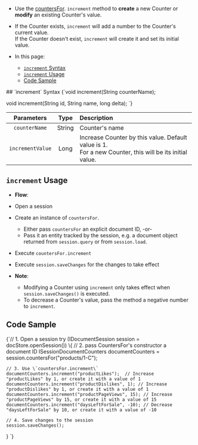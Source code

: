 
<Admonition type="note" title="">

* Use the [countersFor](../../document-extensions/counters/overview.mdx#counter-methods-and-the--object). `increment` method to **create** a new Counter or **modify** an existing Counter's value.  

*  If the Counter exists, `increment` will add a number to the Counter's current value.  
   If the Counter doesn't exist, `increment` will create it and set its initial value.  

* In this page:
  - [`increment` Syntax](../../document-extensions/counters/create-or-modify.mdx#increment-syntax)
  - [`increment` Usage](../../document-extensions/counters/create-or-modify.mdx#increment-usage)
  - [Code Sample](../../document-extensions/counters/create-or-modify.mdx#code-sample)
</Admonition>
## `increment` Syntax

<TabItem value="Increment-definition" label="Increment-definition">
<CodeBlock language="java">
{`void increment(String counterName);

void increment(String id, String name, long delta);
`}
</CodeBlock>
</TabItem>

| Parameters | Type | Description |
|:-------------:|:-------------:|:-------------|
| `counterName` |  String | Counter's name |
|`incrementValue` | Long | Increase Counter by this value. Default value is 1. <br/> For a new Counter, this will be its initial value. |


## `increment` Usage

*  **Flow**:  
  * Open a session  
  * Create an instance of `countersFor`.  
      * Either pass `countersFor` an explicit document ID, -or-  
      * Pass it an entity tracked by the session, e.g. a document object 
        returned from `session.query` or from `session.load`.  
  * Execute `countersFor.increment`
  * Execute `session.saveChanges` for the changes to take effect  

* **Note**:
    * Modifying a Counter using `increment` only takes effect when `session.saveChanges()` is executed.  
    * To decrease a Counter's value, pass the method a negative number to `increment`.  


## Code Sample

<TabItem value="counters_region_Increment" label="counters_region_Increment">
<CodeBlock language="java">
{`// 1. Open a session
try (IDocumentSession session = docStore.openSession()) \{
    // 2. pass CountersFor's constructor a document ID
    ISessionDocumentCounters documentCounters = session.countersFor("products/1-C");

    // 3. Use \`countersFor.increment\`
    documentCounters.increment("productLikes");  // Increase "productLikes" by 1, or create it with a value of 1
    documentCounters.increment("productDislikes", 1); // Increase "productDislikes" by 1, or create it with a value of 1
    documentCounters.increment("productPageViews", 15); // Increase "productPageViews" by 15, or create it with a value of 15
    documentCounters.increment("daysLeftForSale", -10); // Decrease "daysLeftForSale" by 10, or create it with a value of -10

    // 4. Save changes to the session
    session.saveChanges();
\}
`}
</CodeBlock>
</TabItem>



